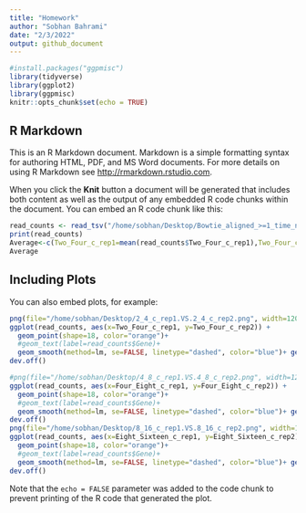 ```yaml
---
title: "Homework"
author: "Sobhan Bahrami"
date: "2/3/2022"
output: github_document
---
```


```r
#install.packages("ggpmisc")  
library(tidyverse)
library(ggplot2)
library(ggpmisc)
knitr::opts_chunk$set(echo = TRUE)

```

## R Markdown

This is an R Markdown document. Markdown is a simple formatting syntax for authoring HTML, PDF, and MS Word documents. For more details on using R Markdown see <http://rmarkdown.rstudio.com>.

When you click the **Knit** button a document will be generated that includes both content as well as the output of any embedded R code chunks within the document. You can embed an R code chunk like this:

```r
read_counts <- read_tsv("/home/sobhan/Desktop/Bowtie_aligned_>=1_time_normalized_by_read_counts.csv")
print(read_counts)
Average<-c(Two_Four_c_rep1=mean(read_counts$Two_Four_c_rep1),Two_Four_c_rep2=mean(read_counts$Two_Four_c_rep2),Four_Eight_c_rep1=mean(read_counts$Four_Eight_c_rep1),Four_Eight_c_rep2=mean(read_counts$Four_Eight_c_rep2),Eight_Sixteen_c_rep1=mean(read_counts$Eight_Sixteen_c_rep1),Eight_Sixteen_c_rep2=mean(read_counts$Eight_Sixteen_c_rep2))
Average
```

## Including Plots

You can also embed plots, for example:

```r
png(file="/home/sobhan/Desktop/2_4_c_rep1.VS.2_4_c_rep2.png", width=1200, height=900)
ggplot(read_counts, aes(x=Two_Four_c_rep1, y=Two_Four_c_rep2)) +
  geom_point(shape=18, color="orange")+
  #geom_text(label=read_counts$Gene)+
  geom_smooth(method=lm, se=FALSE, linetype="dashed", color="blue")+ geom_rug()+stat_poly_eq(formula = y ~ x, aes(label = paste(..eq.label..)), parse = TRUE)+labs(x = expression(italic(Two_Four_c_rep1)), y = expression(italic(Two_Four_c_rep2)))
dev.off()

#png(file="/home/sobhan/Desktop/4_8_c_rep1.VS.4_8_c_rep2.png", width=1200, height=900)
ggplot(read_counts, aes(x=Four_Eight_c_rep1, y=Four_Eight_c_rep2)) +
  geom_point(shape=18, color="orange")+
  #geom_text(label=read_counts$Gene)+
  geom_smooth(method=lm, se=FALSE, linetype="dashed", color="blue")+ geom_rug()+stat_poly_eq(formula = y ~ x, aes(label = paste(..eq.label..)), parse = TRUE)+labs(x = expression(italic(Four_Eight_c_rep1)), y = expression(italic(Four_Eight_c_rep2)))
dev.off()
png(file="/home/sobhan/Desktop/8_16_c_rep1.VS.8_16_c_rep2.png", width=1200, height=900)
ggplot(read_counts, aes(x=Eight_Sixteen_c_rep1, y=Eight_Sixteen_c_rep2)) +
  geom_point(shape=18, color="orange")+
  #geom_text(label=read_counts$Gene)+
  geom_smooth(method=lm, se=FALSE, linetype="dashed", color="blue")+ geom_rug()+stat_poly_eq(formula = y ~ x, aes(label = paste(..eq.label..)), parse = TRUE)+labs(x = expression(italic(Eight_Sixteen_c_rep1)), y = expression(italic(Eight_Sixteen_c_rep2)))
dev.off()
```

Note that the `echo = FALSE` parameter was added to the code chunk to prevent printing of the R code that generated the plot.
